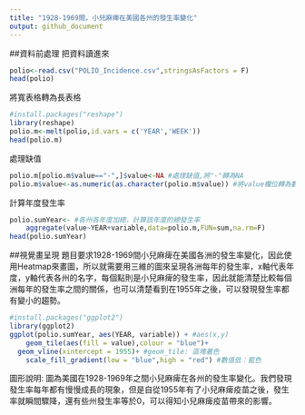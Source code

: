 ---
title: "1928-1969間，小兒麻痺在美國各州的發生率變化"
output: github_document
---

##資料前處理
把資料讀進來
```{r}
polio<-read.csv("POLIO_Incidence.csv",stringsAsFactors = F)
head(polio)
```

將寬表格轉為長表格
```{r}
#install.packages("reshape")
library(reshape)
polio.m<-melt(polio,id.vars = c('YEAR','WEEK'))
head(polio.m)
```

處理缺值
```{r}
polio.m[polio.m$value=="-",]$value<-NA #處理缺值,將"-"轉為NA
polio.m$value<-as.numeric(as.character(polio.m$value)) #將value欄位轉為數字
```

計算年度發生率
```{r}
polio.sumYear<- #各州各年度加總，計算該年度的總發生率
    aggregate(value~YEAR+variable,data=polio.m,FUN=sum,na.rm=F)
head(polio.sumYear)
```


##視覺畫呈現
題目要求1928-1969間小兒麻痺在美國各洲的發生率變化，因此使用Heatmap來畫圖，所以就需要用三維的圖來呈現各洲每年的發生率，x軸代表年度，y軸代表各州的名字，每個點則是小兒麻痺的發生率，因此就能清楚比較每個洲每年的發生率之間的關係，也可以清楚看到在1955年之後，可以發現發生率都有變小的趨勢。
```{r}
#install.packages("ggplot2")
library(ggplot2)
ggplot(polio.sumYear, aes(YEAR, variable)) + #aes(x,y)
    geom_tile(aes(fill = value),colour = "blue")+
  geom_vline(xintercept = 1955)+ #geom_tile: 區塊著色
    scale_fill_gradient(low = "blue",high = "red") #數值低：藍色

```

圖形說明:
 圖為美國在1928-1969年之間小兒麻痺在各州的發生率變化。我們發現發生率每年都有慢慢成長的現象，但是自從1955年有了小兒麻痺疫苗之後，發生率就瞬間驟降，還有些州發生率等於0，可以得知小兒麻痺疫苗帶來的影響。
